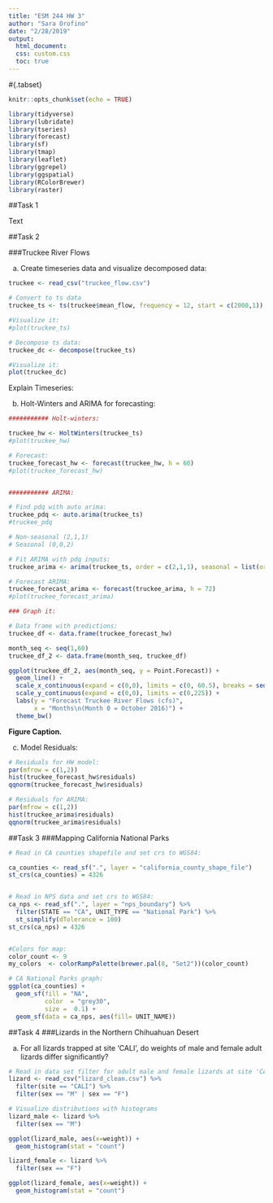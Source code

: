```yaml
---
title: "ESM 244 HW 3"
author: "Sara Orofino"
date: "2/28/2019"
output: 
  html_document:
  css: custom.css
  toc: true
---
```

#{.tabset}

```r
knitr::opts_chunk$set(echo = TRUE)

library(tidyverse)
library(lubridate)
library(tseries)
library(forecast)
library(sf)
library(tmap)
library(leaflet)
library(ggrepel)
library(ggspatial)
library(RColorBrewer)
library(raster)
```

##Task 1 

Text

##Task 2

###Truckee River Flows

a. Create timeseries data and visualize decomposed data:  

```r

truckee <- read_csv("truckee_flow.csv")

# Convert to ts data
truckee_ts <- ts(truckee$mean_flow, frequency = 12, start = c(2000,1))

#Visualize it:
#plot(truckee_ts)

# Decompose ts data:
truckee_dc <- decompose(truckee_ts)

#Visualize it:
plot(truckee_dc)


```

Explain Timeseries:  

b. Holt-Winters and ARIMA for forecasting:  

```r

########### Holt-winters:

truckee_hw <- HoltWinters(truckee_ts)
#plot(truckee_hw)

# Forecast:
truckee_forecast_hw <- forecast(truckee_hw, h = 60)
#plot(truckee_forecast_hw)


########### ARIMA:

# Find pdq with auto arima:
truckee_pdq <- auto.arima(truckee_ts)
#truckee_pdq

# Non-seasonal (2,1,1)
# Seasonal (0,0,2)

# Fit ARIMA with pdq inputs:
truckee_arima <- arima(truckee_ts, order = c(2,1,1), seasonal = list(order = c(0,0,2)))

# Forecast ARIMA:
truckee_forecast_arima <- forecast(truckee_arima, h = 72)
#plot(truckee_forecast_arima)

### Graph it:

# Data frame with predictions:
truckee_df <- data.frame(truckee_forecast_hw)

month_seq <- seq(1,60)
truckee_df_2 <- data.frame(month_seq, truckee_df)

ggplot(truckee_df_2, aes(month_seq, y = Point.Forecast)) +
  geom_line() + 
  scale_x_continuous(expand = c(0,0), limits = c(0, 60.5), breaks = seq(0,60, by = 10)) +
  scale_y_continuous(expand = c(0,0), limits = c(0,225)) +
  labs(y = "Forecast Truckee River Flows (cfs)", 
       x = "Months\n(Month 0 = October 2016)") +
  theme_bw()
```
**Figure Caption.**  

c. Model Residuals:    

```r

# Residuals for HW model:
par(mfrow = c(1,2))
hist(truckee_forecast_hw$residuals) 
qqnorm(truckee_forecast_hw$residuals)

# Residuals for ARIMA:
par(mfrow = c(1,2))
hist(truckee_arima$residuals) 
qqnorm(truckee_arima$residuals)


```



##Task 3
###Mapping California National Parks  

```r
# Read in CA counties shapefile and set crs to WGS84:

ca_counties <- read_sf(".", layer = "california_county_shape_file")
st_crs(ca_counties) = 4326 


# Read in NPS data and set crs to WGS84:
ca_nps <- read_sf(".", layer = "nps_boundary") %>% 
  filter(STATE == "CA", UNIT_TYPE == "National Park") %>% 
  st_simplify(dTolerance = 100)
st_crs(ca_nps) = 4326


#Colors for map:
color_count <- 9
my_colors  <- colorRampPalette(brewer.pal(8, "Set2"))(color_count)

# CA National Parks graph:
ggplot(ca_counties) +
  geom_sf(fill = "NA",
          color  = "grey30",  
          size =  0.1) +
  geom_sf(data = ca_nps, aes(fill= UNIT_NAME)) 
```


##Task 4
###Lizards in the Northern Chihuahuan Desert 


a. For all lizards trapped at site ‘CALI’, do weights of male and female adult lizards differ
significantly?  

```r

# Read in data set filter for adult male and female lizards at site 'CALI'
lizard <- read_csv("lizard_clean.csv") %>% 
  filter(site == "CALI") %>% 
  filter(sex == "M" | sex == "F")

# Visualize distributions with histograms 
lizard_male <- lizard %>%
  filter(sex == "M") 

ggplot(lizard_male, aes(x=weight)) +
  geom_histogram(stat = "count")

lizard_female <- lizard %>%
  filter(sex == "F") 

ggplot(lizard_female, aes(x=weight)) +
  geom_histogram(stat = "count")
```

